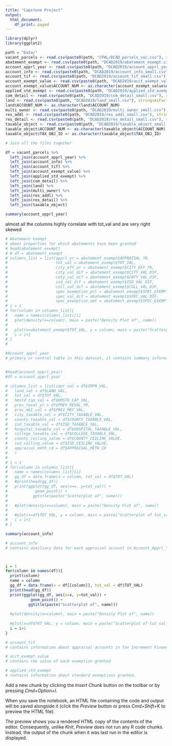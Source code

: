 ```yaml
---
title: "Capstone Project"
output:
  html_document:
    df_print: paged
---
```


```r
library(dplyr)
library(ggplot2)
```


```r
path = "Data/"
vacant_parcels <- read.csv(paste0(path, "CPAL/DCAD_parcels_vac.csv"), stringsAsFactors = F)
abatement_exempt <- read.csv(paste0(path, "DCAD2019/abatement_exempt.csv"), stringsAsFactors = F)
account_apprl_year <- read.csv(paste0(path, "DCAD2019/account_apprl_year_small.csv"), stringsAsFactors = F)
account_info <- read.csv(paste0(path, "DCAD2019/account_info_small.csv"), stringsAsFactors = F)
account_tif <- read.csv(paste0(path, "DCAD2019/account_tif_small.csv"), stringsAsFactors = F)
account_exempt_value <- read.csv(paste0(path, "DCAD2019/acct_exempt_value_small.csv"), stringsAsFactors = F)
account_exempt_value$ACCOUNT_NUM <- as.character(account_exempt_value$ACCOUNT_NUM)
applied_std_exempt <- read.csv(paste0(path, "DCAD2019/applied_std_exempt_small.csv"), stringsAsFactors = F)
com_detail <- read.csv(paste0(path, "DCAD2019/com_detail_small.csv"), stringsAsFactors = F)
land <- read.csv(paste0(path, "DCAD2019/land_small.csv"), stringsAsFactors = F)
land$ACCOUNT_NUM <- as.character(land$ACCOUNT_NUM)
multi_owner <- read.csv(paste0(path, "DCAD2019/multi_owner_small.csv"), stringsAsFactors = F)
res_addl <- read.csv(paste0(path, "DCAD2019/res_addl_small.csv"), stringsAsFactors = F)
res_detail <- read.csv(paste0(path, "DCAD2019/res_detail_small.csv"), stringsAsFactors = F)
taxable_object <- read.csv(paste0(path, "DCAD2019/taxable_object_small.csv"), stringsAsFactors = F)
taxable_object$ACCOUNT_NUM <- as.character(taxable_object$ACCOUNT_NUM)
taxable_object$TAX_OBJ_ID <- as.character(taxable_object$TAX_OBJ_ID)
```

```r
# Join all the files together

df = vacant_parcels %>%
  left_join(account_apprl_year) %>%
  left_join(account_info) %>%
  left_join(account_tif) %>%
  left_join(account_exempt_value) %>%
  left_join(applied_std_exempt) %>%
  left_join(com_detail) %>%
  left_join(land) %>%
  left_join(multi_owner) %>%
  left_join(res_addl) %>%
  left_join(res_detail) %>%
  left_join(taxable_object)

```

```r
summary(account_apprl_year)
```

 almost all the columns highly correlate with tot_val and are very right skewed

```r
# Abatement exempt
# about properties for which abatements have been granted
# head(abatement_exempt)
# # df = abatement_exempt
# columns_list = list(apprl_yr = abatement_exempt$APPRAISAL_YR, 
#                     tot_val = abatement_exempt$TOT_VAL, 
#                     city_eff_yr = abatement_exempt$CITY_EFF_YR, 
#                     city_val_dif = abatement_exempt$CITY_VAL_DIF, 
#                     cnty_val_dif = abatement_exempt$CNTY_VAL_DIF, 
#                     isd_val_dif = abatement_exempt$ISD_VAL_DIF, 
#                     coll_val_dif = abatement_exempt$COLL_VAL_DIF, 
#                     spec_exemption_pct = abatement_exempt$SPEC_EXEMPTION_PCT, 
#                     spec_val_dif = abatement_exempt$SPEC_VAL_DIF, 
#                     spec_exemption_amt = abatement_exempt$SPEC_EXEMPTION_AMT)
# i = 1
# for(column in columns_list){
#   name = names(columns_list)[i]
#   plot(density(x=column), main = paste("Density Plot of", name))
#   
#   plot(x=abatement_exempt$TOT_VAL, y = column, main = paste("Scatterplot of tot_val vs", name))
#   i = i+1
# }
# 

```


```r
#Account_apprl_year
# primary or central table in this dataset, it contains summary information about all appraisal accounts.


#head(account_apprl_year)
#df = account_apprl_year

# columns_list = list(impr_val = df$IMPR_VAL,
#   land_val = df$LAND_VAL,
#   tot_val = df$TOT_VAL,
#   hmstd_cap_val = df$HMSTD_CAP_VAL,
#   prev_reval_yr = df$PREV_REVAL_YR,
#   prev_mkt_val = df$PREV_MKT_VAL,
#   city_taxable_val = df$CITY_TAXABLE_VAL,
#   county_taxable_val = df$COUNTY_TAXABLE_VAL,
#   isd_taxable_val = df$ISD_TAXABLE_VAL,
#   hospital_taxable_val = df$HOSPITAL_TAXABLE_VAL,
#   college_taxable_val = df$COLLEGE_TAXABLE_VAL,
#   county_ceiling_value = df$COUNTY_CEILING_VALUE,
#   isd_ceiling_value = df$ISD_CEILING_VALUE,
#   appraisal_meth_cd = df$APPRAISAL_METH_CD
#   )
# 
# i = 1
# for(column in columns_list){
#   name = names(columns_list)[i]
#   gg_df = data.frame(x = column, tot_val = df$TOT_VAL)
#   #print(head(gg_df))
#   print(ggplot(gg_df, aes(x=x, y=tot_val)) + 
#            geom_point() +
#           ggtitle(paste("Scatterplot of", name)))
#   
#   #plot(density(x=column), main = paste("Density Plot of", name))
#   
#   #plot(x=df$TOT_VAL, y = column, main = paste("Scatterplot of tot_val vs", name))
#   i = i+1
# }


```

```r
summary(account_info)
```


```r
# account_info
# contains auxiliary data for each appraisal account in Account_Apprl_Year.



i = 1
for(column in names(df)){
  print(column)
  name = column
  gg_df = data.frame(x = df[[column]], tot_val = df$TOT_VAL)
  print(head(gg_df))
  print(ggplot(gg_df, aes(x=x, y=tot_val)) + 
           geom_point() +
          ggtitle(paste("Scatterplot of", name)))
  
  #plot(density(x=column), main = paste("Density Plot of", name))
  
  #plot(x=df$TOT_VAL, y = column, main = paste("Scatterplot of tot_val vs", name))
  i = i+1
}
```


```r
# account_tif
# contains information about appraisal accounts in Tax Increment Finance districts.


```

```r
# acct_exempt_value
# contains the value of each exemption granted


```

```r
# applied_std_exempt
# contains information about standard exemptions granted.
```



Add a new chunk by clicking the *Insert Chunk* button on the toolbar or by pressing *Cmd+Option+I*.

When you save the notebook, an HTML file containing the code and output will be saved alongside it (click the *Preview* button or press *Cmd+Shift+K* to preview the HTML file). 

The preview shows you a rendered HTML copy of the contents of the editor. Consequently, unlike *Knit*, *Preview* does not run any R code chunks. Instead, the output of the chunk when it was last run in the editor is displayed.

